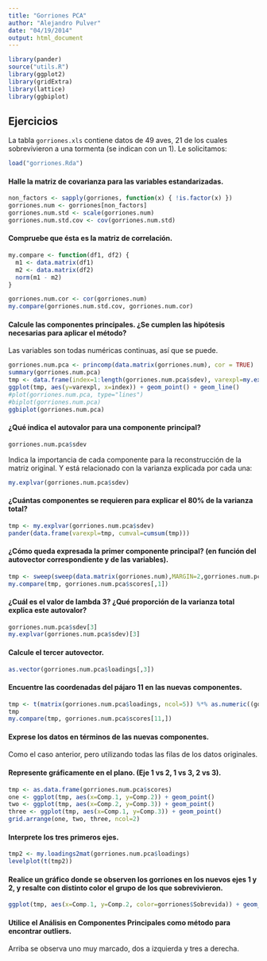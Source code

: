 ```yaml
---
title: "Gorriones PCA"
author: "Alejandro Pulver"
date: "04/19/2014"
output: html_document
---
```


```r
library(pander)
source("utils.R")
library(ggplot2)
library(gridExtra)
library(lattice)
library(ggbiplot)
```

## Ejercicios

La tabla `gorriones.xls` contiene datos de 49 aves, 21 de los cuales sobrevivieron a una tormenta (se indican con un 1). Le solicitamos:

```r
load("gorriones.Rda")
```

#### Halle la matriz de covarianza para las variables estandarizadas.

```r
non_factors <- sapply(gorriones, function(x) { !is.factor(x) })
gorriones.num <- gorriones[non_factors]
gorriones.num.std <- scale(gorriones.num)
gorriones.num.std.cov <- cov(gorriones.num.std)
```

#### Compruebe que ésta es la matriz de correlación.

```r
my.compare <- function(df1, df2) {
  m1 <- data.matrix(df1)
  m2 <- data.matrix(df2)
  norm(m1 - m2)
}

gorriones.num.cor <- cor(gorriones.num)
my.compare(gorriones.num.std.cov, gorriones.num.cor)
```

#### Calcule las componentes principales. ¿Se cumplen las hipótesis necesarias para aplicar el método? 

Las variables son todas numéricas continuas, así que se puede.

```r
gorriones.num.pca <- princomp(data.matrix(gorriones.num), cor = TRUE)
summary(gorriones.num.pca)
tmp <- data.frame(index=1:length(gorriones.num.pca$sdev), varexpl=my.explvar(gorriones.num.pca$sdev))
ggplot(tmp, aes(y=varexpl, x=index)) + geom_point() + geom_line()
#plot(gorriones.num.pca, type="lines")
#biplot(gorriones.num.pca)
ggbiplot(gorriones.num.pca)
```

#### ¿Qué indica el autovalor para una componente principal? 

```r
gorriones.num.pca$sdev
```

Indica la importancia de cada componente para la reconstrucción de la matriz original. Y está relacionado con la varianza explicada por cada una:

```r
my.explvar(gorriones.num.pca$sdev)
```

#### ¿Cuántas componentes se requieren para explicar el 80% de la varianza total?

```r
tmp <- my.explvar(gorriones.num.pca$sdev)
pander(data.frame(varexpl=tmp, cumval=cumsum(tmp)))
```

#### ¿Cómo queda expresada la primer componente principal? (en función del autovector correspondiente y de las variables).  

```r
tmp <- sweep(sweep(data.matrix(gorriones.num),MARGIN=2,gorriones.num.pca$center,FUN="-"),MARGIN=2,gorriones.num.pca$scale,FUN="/") %*% matrix(gorriones.num.pca$loadings, ncol=5)[,1]
my.compare(tmp, gorriones.num.pca$scores[,1])
```

#### ¿Cuál es el valor de lambda 3? ¿Qué proporción de la varianza total explica este autovalor?

```r
gorriones.num.pca$sdev[3]
my.explvar(gorriones.num.pca$sdev)[3]
```

#### Calcule el tercer autovector.

```r
as.vector(gorriones.num.pca$loadings[,3])
```

#### Encuentre las coordenadas del pájaro 11 en las nuevas componentes.

```r
tmp <- t(matrix(gorriones.num.pca$loadings, ncol=5)) %*% as.numeric((gorriones.num[11,] - gorriones.num.pca$center) / gorriones.num.pca$scale)
tmp
my.compare(tmp, gorriones.num.pca$scores[11,])
```

#### Exprese los datos en términos de las nuevas componentes.

Como el caso anterior, pero utilizando todas las filas de los datos originales.

#### Represente gráficamente en el plano. (Eje 1 vs 2, 1 vs 3, 2 vs 3).

```r
tmp <- as.data.frame(gorriones.num.pca$scores)
one <- ggplot(tmp, aes(x=Comp.1, y=Comp.2)) + geom_point()
two <- ggplot(tmp, aes(x=Comp.2, y=Comp.3)) + geom_point()
three <- ggplot(tmp, aes(x=Comp.1, y=Comp.3)) + geom_point()
grid.arrange(one, two, three, ncol=2)
```

#### Interprete los tres primeros ejes.

```r
tmp2 <- my.loadings2mat(gorriones.num.pca$loadings)
levelplot(t(tmp2))
```

#### Realice un gráfico donde se observen los gorriones en los nuevos ejes 1 y 2, y resalte con distinto color el grupo de los que sobrevivieron.

```r
ggplot(tmp, aes(x=Comp.1, y=Comp.2, color=gorriones$Sobrevida)) + geom_point()
```

#### Utilice el Análisis en Componentes Principales como método para encontrar outliers.

Arriba se observa uno muy marcado, dos a izquierda y tres a derecha.
